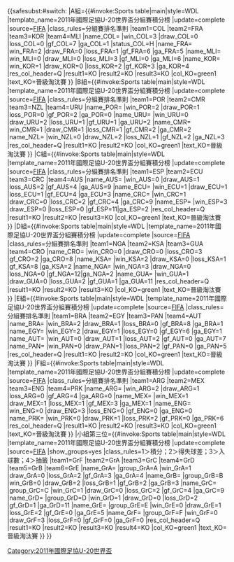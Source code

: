 <noinclude>{{pp-semi-sock|expiry=2022-09-07T12:30:56+00:00|small=yes}}</noinclude>{{<includeonly>safesubst:</includeonly>#switch:{{{1|}}}
|A組={{#invoke:Sports table|main|style=WDL
|template_name=2011年國際足協U-20世界盃分組賽積分榜
|update=complete
|source=[https://www.fifa.com/u20worldcup/groups/index.html FIFA]
|class_rules=分組賽排名準則
|team1=COL |team2=FRA |team3=KOR |team4=MLI
|name_COL={{fbu|20|COL}} |win_COL=3 |draw_COL=0 |loss_COL=0 |gf_COL=7 |ga_COL=1 |status_COL=H
|name_FRA={{fbu|20|FRA}} |win_FRA=2 |draw_FRA=0 |loss_FRA=1 |gf_FRA=6 |ga_FRA=5
|name_MLI={{fbu|20|MLI}} |win_MLI=0 |draw_MLI=0 |loss_MLI=3 |gf_MLI=0 |ga_MLI=6
|name_KOR={{fbu|20|KOR}} |win_KOR=1 |draw_KOR=0 |loss_KOR=2 |gf_KOR=3 |ga_KOR=4
|res_col_header=Q
|result1=KO |result2=KO |result3=KO
|col_KO=green1 |text_KO=晉級淘汰賽
}}
|B組={{#invoke:Sports table|main|style=WDL
|template_name=2011年國際足協U-20世界盃分組賽積分榜
|update=complete
|source=[https://www.fifa.com/u20worldcup/groups/index.html FIFA]
|class_rules=分組賽排名準則
|team1=POR |team2=CMR |team3=NZL |team4=URU
|name_POR={{fbu|20|POR}} |win_POR=2 |draw_POR=1 |loss_POR=0 |gf_POR=2 |ga_POR=0
|name_URU={{fbu|20|URU}} |win_URU=0 |draw_URU=2 |loss_URU=1 |gf_URU=1 |ga_URU=2
|name_CMR={{fbu|20|CMR}} |win_CMR=1 |draw_CMR=1 |loss_CMR=1 |gf_CMR=2 |ga_CMR=2
|name_NZL={{fbu|20|NZL}} |win_NZL=0 |draw_NZL=2 |loss_NZL=1 |gf_NZL=2 |ga_NZL=3
|res_col_header=Q
|result1=KO |result2=KO
|col_KO=green1 |text_KO=晉級淘汰賽
}}
|C組={{#invoke:Sports table|main|style=WDL
|template_name=2011年國際足協U-20世界盃分組賽積分榜
|update=complete
|source=[https://www.fifa.com/u20worldcup/groups/index.html FIFA]
|class_rules=分組賽排名準則
|team1=ESP |team2=ECU |team3=CRC |team4=AUS
|name_AUS={{fbu|20|AUS}} |win_AUS=0 |draw_AUS=1 |loss_AUS=2 |gf_AUS=4 |ga_AUS=9
|name_ECU={{fbu|20|ECU}} |win_ECU=1 |draw_ECU=1 |loss_ECU=1 |gf_ECU=4 |ga_ECU=3
|name_CRC={{fbu|20|CRC}} |win_CRC=1 |draw_CRC=0 |loss_CRC=2 |gf_CRC=4 |ga_CRC=9
|name_ESP={{fbu|20|ESP}} |win_ESP=3 |draw_ESP=0 |loss_ESP=0 |gf_ESP=11|ga_ESP=2
|res_col_header=Q
|result1=KO |result2=KO |result3=KO
|col_KO=green1 |text_KO=晉級淘汰賽
}}
|D組={{#invoke:Sports table|main|style=WDL
|template_name=2011年國際足協U-20世界盃分組賽積分榜
|update=complete
|source=[https://www.fifa.com/u20worldcup/groups/index.html FIFA]
|class_rules=分組賽排名準則
|team1=NGA |team2=KSA |team3=GUA |team4=CRO
|name_CRO={{fbu|20|CRO}} |win_CRO=0 |draw_CRO=0 |loss_CRO=3 |gf_CRO=2 |ga_CRO=8
|name_KSA={{fbu|20|KSA}} |win_KSA=2 |draw_KSA=0 |loss_KSA=1 |gf_KSA=8 |ga_KSA=2
|name_NGA={{fbu|20|NGA}} |win_NGA=3 |draw_NGA=0 |loss_NGA=0 |gf_NGA=12|ga_NGA=2
|name_GUA={{fbu|20|GUA}} |win_GUA=1 |draw_GUA=0 |loss_GUA=2 |gf_GUA=1 |ga_GUA=11
|res_col_header=Q
|result1=KO |result2=KO |result3=KO
|col_KO=green1 |text_KO=晉級淘汰賽
}}
|E組={{#invoke:Sports table|main|style=WDL
|template_name=2011年國際足協U-20世界盃分組賽積分榜
|update=complete
|source=[https://www.fifa.com/u20worldcup/groups/index.html FIFA]
|class_rules=分組賽排名準則
|team1=BRA |team2=EGY |team3=PAN |team4=AUT
|name_BRA={{fbu|20|BRA}} |win_BRA=2 |draw_BRA=1 |loss_BRA=0 |gf_BRA=8 |ga_BRA=1
|name_EGY={{fbu|20|EGY}} |win_EGY=2 |draw_EGY=1 |loss_EGY=0 |gf_EGY=6 |ga_EGY=1
|name_AUT={{fbu|20|AUT}} |win_AUT=0 |draw_AUT=1 |loss_AUT=2 |gf_AUT=0 |ga_AUT=7
|name_PAN={{fbu|20|PAN}} |win_PAN=0 |draw_PAN=1 |loss_PAN=2 |gf_PAN=0 |ga_PAN=5
|res_col_header=Q
|result1=KO |result2=KO
|col_KO=green1 |text_KO=晉級淘汰賽
}}
|F組={{#invoke:Sports table|main|style=WDL
|template_name=2011年國際足協U-20世界盃分組賽積分榜
|update=complete
|source=[https://www.fifa.com/u20worldcup/groups/index.html FIFA]
|class_rules=分組賽排名準則
|team1=ARG |team2=MEX |team3=ENG |team4=PRK
|name_ARG={{fbu|20|ARG}} |win_ARG=2 |draw_ARG=1 |loss_ARG=0 |gf_ARG=4 |ga_ARG=0
|name_MEX={{fbu|20|MEX}} |win_MEX=1 |draw_MEX=1 |loss_MEX=1 |gf_MEX=3 |ga_MEX=1
|name_ENG={{fbu|20|ENG}} |win_ENG=0 |draw_ENG=3 |loss_ENG=0 |gf_ENG=0 |ga_ENG=0
|name_PRK={{fbu|20|PRK}} |win_PRK=0 |draw_PRK=1 |loss_PRK=2 |gf_PRK=0 |ga_PRK=6
|res_col_header=Q
|result1=KO |result2=KO |result3=KO
|col_KO=green1 |text_KO=晉級淘汰賽
}}
|小組第三位={{#invoke:Sports table|main|style=WDL
|template_name=2011年國際足協U-20世界盃分組賽積分榜
|update=complete
|source=[https://www.fifa.com/u20worldcup/groups/index.html FIFA]
|show_groups=yes
|class_rules=1＞積分；2＞得失球差；3＞入球數；4＞抽籤
|team1=GrF |team2=GrA |team3=GrC |team4=GrD |team5=GrB |team6=GrE
|name_GrA={{fbu|20|KOR}} |group_GrA=A |win_GrA=1 |draw_GrA=0 |loss_GrA=2 |gf_GrA=3 |ga_GrA=4
|name_GrB={{fbu|20|NZL}} |group_GrB=B |win_GrB=0 |draw_GrB=2 |loss_GrB=1 |gf_GrB=2 |ga_GrB=3
|name_GrC={{fbu|20|CRC}} |group_GrC=C |win_GrC=1 |draw_GrC=0 |loss_GrC=2 |gf_GrC=4 |ga_GrC=9
|name_GrD={{fbu|20|GUA}} |group_GrD=D |win_GrD=1 |draw_GrD=0 |loss_GrD=2 |gf_GrD=1 |ga_GrD=11
|name_GrE={{fbu|20|PAN}} |group_GrE=E |win_GrE=0 |draw_GrE=1 |loss_GrE=2 |gf_GrE=0 |ga_GrE=5
|name_GrF={{fbu|20|ENG}} |group_GrF=F |win_GrF=0 |draw_GrF=3 |loss_GrF=0 |gf_GrF=0 |ga_GrF=0
|res_col_header=Q
|result1=KO |result2=KO |result3=KO |result4=KO
|col_KO=green1 |text_KO=晉級淘汰賽
}}
}}<noinclude>
{{Multiple sports table preview|A組|B組|C組|D組|E組|F組|小組第三位}}
[[Category:2011年國際足協U-20世界盃]]
</noinclude>